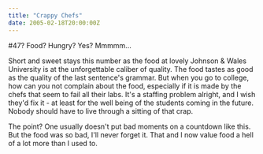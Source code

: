 ```yaml
---
title: "Crappy Chefs"
date: 2005-02-18T20:00:00Z
---
```


\#47? Food? Hungry? Yes? Mmmmm...

Short and sweet stays this number as the food at lovely Johnson & Wales University is at the unforgettable caliber of quality. The food tastes as good as the quality of the last sentence's grammar. But when you go to college, how can you not complain about the food, especially if it is made by the chefs that seem to fail all their labs. It's a staffing problem alright, and I wish they'd fix it - at least for the well being of the students coming in the future. Nobody should have to live through a sitting of that crap.

The point? One usually doesn't put bad moments on a countdown like this. But the food was so bad, I'll never forget it. That and I now value food a hell of a lot more than I used to.
